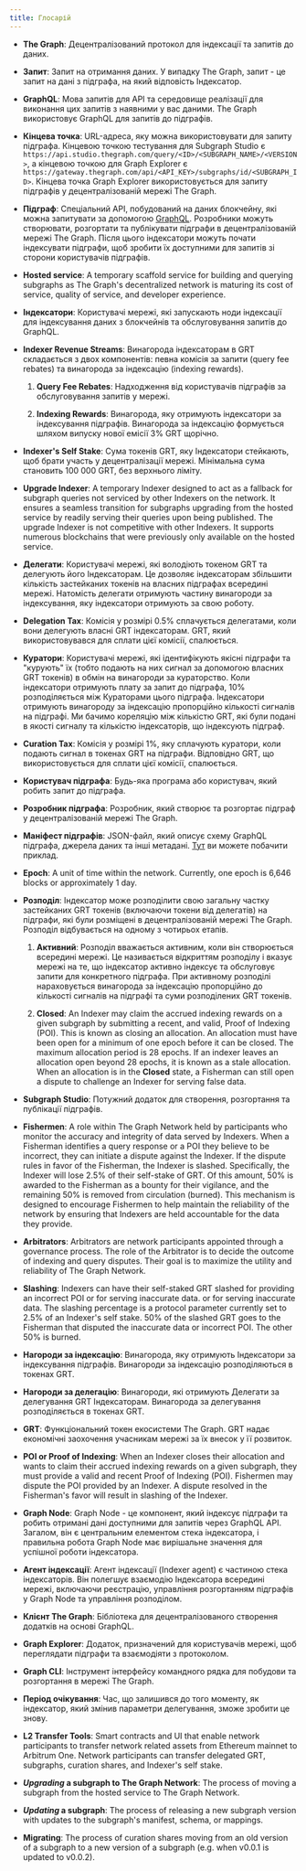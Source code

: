 ```yaml
---
title: Глосарій
---
```


- **The Graph**: Децентралізований протокол для індексації та запитів до даних.

- **Запит**: Запит на отримання даних. У випадку The Graph, запит - це запит на дані з підграфа, на який відповість Індексатор.

- **GraphQL**: Мова запитів для API та середовище реалізації для виконання цих запитів з наявними у вас даними. The Graph використовує GraphQL для запитів до підграфів.

- **Кінцева точка**: URL-адреса, яку можна використовувати для запиту підграфа. Кінцевою точкою тестування для Subgraph Studio є `https://api.studio.thegraph.com/query/<ID>/<SUBGRAPH_NAME>/<VERSION>`, а кінцевою точкою для Graph Explorer є `https://gateway.thegraph.com/api/<API_KEY>/subgraphs/id/<SUBGRAPH_ID>`. Кінцева точка Graph Explorer використовується для запиту підграфів у децентралізованій мережі The Graph.

- **Підграф**: Спеціальний API, побудований на даних блокчейну, які можна запитувати за допомогою [GraphQL](https://graphql.org/). Розробники можуть створювати, розгортати та публікувати підграфи в децентралізованій мережі The Graph. Після цього індексатори можуть почати індексувати підграфи, щоб зробити їх доступними для запитів зі сторони користувачів підграфів.

- **Hosted service**: A temporary scaffold service for building and querying subgraphs as The Graph's decentralized network is maturing its cost of service, quality of service, and developer experience.

- **Індексатори**: Користувачі мережі, які запускають ноди індексації для індексування даних з блокчейнів та обслуговування запитів до GraphQL.

- **Indexer Revenue Streams**: Винагорода індексаторам в GRT складається з двох компонентів: певна комісія за запити (query fee rebates) та винагорода за індексацію (indexing rewards).

  1. **Query Fee Rebates**: Надходження від користувачів підграфів за обслуговування запитів у мережі.

  2. **Indexing Rewards**: Винагорода, яку отримують індексатори за індексування підграфів. Винагорода за індексацію формується шляхом випуску нової емісії 3% GRT щорічно.

- **Indexer's Self Stake**: Сума токенів GRT, яку Індексатори стейкають, щоб брати участь у децентралізації мережі. Мінімальна сума становить 100 000 GRT, без верхнього ліміту.

- **Upgrade Indexer**: A temporary Indexer designed to act as a fallback for subgraph queries not serviced by other Indexers on the network. It ensures a seamless transition for subgraphs upgrading from the hosted service by readily serving their queries upon being published. The upgrade Indexer is not competitive with other Indexers. It supports numerous blockchains that were previously only available on the hosted service.

- **Делегати**: Користувачі мережі, які володіють токеном GRT та делегують його Індексаторам. Це дозволяє індексаторам збільшити кількість застейканих токенів на власних підграфах всередині мережі. Натомість делегати отримують частину винагороди за індексування, яку індексатори отримують за свою роботу.

- **Delegation Tax**: Комісія у розмірі 0.5% сплачується делегатами, коли вони делегують власні GRT індексаторам. GRT, який використовувався для сплати цієї комісії, спалюється.

- **Куратори**: Користувачі мережі, які ідентифікують якісні підграфи та "курують" їх (тобто подають на них сигнал за допомогою власних GRT токенів) в обмін на винагороди за кураторство. Коли індексатори отримують плату за запит до підграфа, 10% розподіляється між Кураторами цього підграфа. Індексатори отримують винагороду за індексацію пропорційно кількості сигналів на підграфі. Ми бачимо кореляцію між кількістю GRT, які були подані в якості сигналу та кількістю індексаторів, що індексують підграф.

- **Curation Tax**: Комісія у розмірі 1%, яку сплачують куратори, коли подають сигнал в токенах GRT на підграфи. Відповідно GRT, що використовується для сплати цієї комісії, спалюється.

- **Користувач підграфа**: Будь-яка програма або користувач, який робить запит до підграфа.

- **Розробник підграфа**: Розробник, який створює та розгортає підграф у децентралізованій мережі The Graph.

- **Маніфест підграфів**: JSON-файл, який описує схему GraphQL підграфа, джерела даних та інші метадані. [Тут](https://ipfs.io/ipfs/QmVQdzeGdPUiLiACeqXRpKAYpyj8Z1yfWLMUq7A7WundUf) ви можете побачити приклад.

- **Epoch**: A unit of time within the network. Currently, one epoch is 6,646 blocks or approximately 1 day.

- **Розподіл**: Індексатор може розподілити свою загальну частку застейканих GRT токенів (включаючи токени від делегатів) на підграфи, які були розміщені в децентралізованій мережі The Graph. Розподіл відбувається на одному з чотирьох етапів.

  1. **Активний**: Розподіл вважається активним, коли він створюється всередині мережі. Це називається відкриттям розподілу і вказує мережі на те, що індексатор активно індексує та обслуговує запити для конкретного підграфа. При активному розподілі нараховується винагорода за індексацію пропорційно до кількості сигналів на підграфі та суми розподілених GRT токенів.

  2. **Closed**: An Indexer may claim the accrued indexing rewards on a given subgraph by submitting a recent, and valid, Proof of Indexing (POI). This is known as closing an allocation. An allocation must have been open for a minimum of one epoch before it can be closed. The maximum allocation period is 28 epochs. If an indexer leaves an allocation open beyond 28 epochs, it is known as a stale allocation. When an allocation is in the **Closed** state, a Fisherman can still open a dispute to challenge an Indexer for serving false data.

- **Subgraph Studio**: Потужний додаток для створення, розгортання та публікації підграфів.

- **Fishermen**: A role within The Graph Network held by participants who monitor the accuracy and integrity of data served by Indexers. When a Fisherman identifies a query response or a POI they believe to be incorrect, they can initiate a dispute against the Indexer. If the dispute rules in favor of the Fisherman, the Indexer is slashed. Specifically, the Indexer will lose 2.5% of their self-stake of GRT. Of this amount, 50% is awarded to the Fisherman as a bounty for their vigilance, and the remaining 50% is removed from circulation (burned). This mechanism is designed to encourage Fishermen to help maintain the reliability of the network by ensuring that Indexers are held accountable for the data they provide.

- **Arbitrators**: Arbitrators are network participants appointed through a governance process. The role of the Arbitrator is to decide the outcome of indexing and query disputes. Their goal is to maximize the utility and reliability of The Graph Network.

- **Slashing**: Indexers can have their self-staked GRT slashed for providing an incorrect POI or for serving inaccurate data. or for serving inaccurate data. The slashing percentage is a protocol parameter currently set to 2.5% of an Indexer's self stake. 50% of the slashed GRT goes to the Fisherman that disputed the inaccurate data or incorrect POI. The other 50% is burned.

- **Нагороди за індексацію**: Винагорода, яку отримують Індексатори за індексування підграфів. Винагороди за індексацію розподіляються в токенах GRT.

- **Нагороди за делегацію**: Винагороди, які отримують Делегати за делегування GRT Індексаторам. Винагорода за делегування розподіляється в токенах GRT.

- **GRT**: Функціональний токен екосистеми The Graph. GRT надає економічні заохочення учасникам мережі за їх внесок у її розвиток.

- **POI or Proof of Indexing**: When an Indexer closes their allocation and wants to claim their accrued indexing rewards on a given subgraph, they must provide a valid and recent Proof of Indexing (POI). Fishermen may dispute the POI provided by an Indexer. A dispute resolved in the Fisherman's favor will result in slashing of the Indexer.

- **Graph Node**: Graph Node - це компонент, який індексує підграфи та робить отримані дані доступними для запитів через GraphQL API. Загалом, він є центральним елементом стека індексатора, і правильна робота Graph Node має вирішальне значення для успішної роботи індексатора.

- **Агент індексації**: Агент індексації (Indexer agent) є частиною стека індексаторів. Він полегшує взаємодію Індексатора всередині мережі, включаючи реєстрацію, управління розгортанням підграфів у Graph Node та управління розподілом.

- **Клієнт The Graph**: Бібліотека для децентралізованого створення додатків на основі GraphQL.

- **Graph Explorer**: Додаток, призначений для користувачів мережі, щоб переглядати підграфи та взаємодіяти з протоколом.

- **Graph CLI**: Інструмент інтерфейсу командного рядка для побудови та розгортання в мережі The Graph.

- **Період очікування**: Час, що залишився до того моменту, як індексатор, який змінив параметри делегування, зможе зробити це знову.

- **L2 Transfer Tools**: Smart contracts and UI that enable network participants to transfer network related assets from Ethereum mainnet to Arbitrum One. Network participants can transfer delegated GRT, subgraphs, curation shares, and Indexer's self stake.

- **_Upgrading_ a subgraph to The Graph Network**: The process of moving a subgraph from the hosted service to The Graph Network.

- **_Updating_ a subgraph**: The process of releasing a new subgraph version with updates to the subgraph's manifest, schema, or mappings.

- **Migrating**: The process of curation shares moving from an old version of a subgraph to a new version of a subgraph (e.g. when v0.0.1 is updated to v0.0.2).
